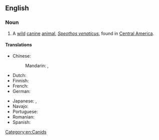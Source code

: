 {{also|bush-dog}}
==English==
{{wikipedia}}

===Noun===
{{en-noun}}

# A [[wild]] [[canine]] [[animal]], ''[[Speothos venaticus]]'', found in [[Central America]].

====Translations====
{{trans-top|a wild canine animal}}
* Chinese:
*: Mandarin: {{t|cmn|藪犬|sc=Hani}}, {{t|cmn|薮犬|tr=sǒuquǎn|sc=Hani}}
* Dutch: {{t|nl|boshond|m}}
* Finnish: {{t|fi|pensaskoira}}
* French: {{t|fr|chien des buissons|m}}
* German: {{t|de|Waldhund|m}}
{{trans-mid}}
* Japanese: {{t+|ja|ヤブイヌ|tr=yabuinu|sc=Jpan}}, {{t+|ja|藪犬|tr=[[やぶいぬ]], [[yabuinu]]|sc=Jpan}}
* Navajo: {{t|nv|Shádiʼááhdę́ę́ʼ hodíłchʼil mąʼii}}
* Portuguese: {{t|pt|cachorro do mato|m}}
* Romanian: {{t|ro|câinele de tufiș|m}}
* Spanish: {{t|es|perro de monte|m}}
{{trans-bottom}}

[[Category:en:Canids]]